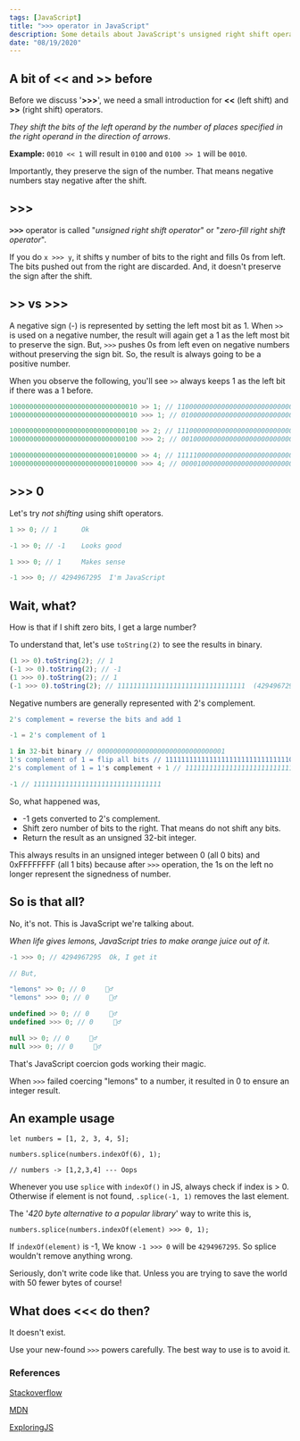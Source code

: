 ```yaml
---
tags: [JavaScript]
title: ">>> operator in JavaScript"
description: Some details about JavaScript's unsigned right shift operator '>>>' with other bit shift operator information sprinkled on top.
date: "08/19/2020"
---
```


## A bit of << and >> before

Before we discuss '**>>>**', we need a small introduction for **<<** (left shift) and **>>** (right shift) operators.

_They shift the bits of the left operand by the number of places specified in the right operand in the direction of arrows_.

**Example:** `0010 << 1` will result in `0100` and `0100 >> 1` will be `0010`.

Importantly, they preserve the sign of the number. That means negative numbers stay negative after the shift.

## >>>

<kbd>**>>>**</kbd> operator is called "_unsigned right shift operator_" or "_zero-fill
right shift operator_".

If you do `x >>> y`, it shifts y number of bits to the right and fills 0s from left. The bits pushed out from the right are discarded. And, it doesn't preserve the sign after the shift.

## >> vs >>>

A negative sign (-) is represented by setting the left most bit as 1. When `>>` is used on a negative number, the result will again get a 1 as the left most bit to preserve the sign. But, `>>>` pushes 0s from left even on negative numbers without preserving the sign bit. So, the result is always going to be a positive number.

When you observe the following, you'll see `>>` always keeps 1 as the left bit if there was a 1 before.

```js
10000000000000000000000000000010 >> 1; // 11000000000000000000000000000001
10000000000000000000000000000010 >>> 1; // 01000000000000000000000000000001

10000000000000000000000000000100 >> 2; // 11100000000000000000000000000001
10000000000000000000000000000100 >>> 2; // 00100000000000000000000000000001

10000000000000000000000000100000 >> 4; // 11111000000000000000000000000010
10000000000000000000000000100000 >>> 4; // 00001000000000000000000000000010
```

## >>> 0

Let's try _not shifting_ using shift operators.

```js
1 >> 0; // 1      Ok

-1 >> 0; // -1    Looks good

1 >>> 0; // 1     Makes sense

-1 >>> 0; // 4294967295  I'm JavaScript
```

## Wait, what?

How is that if I shift zero bits, I get a large number?

To understand that, let's use `toString(2)` to see the results in binary.

```js
(1 >> 0).toString(2); // 1
(-1 >> 0).toString(2); // -1
(1 >>> 0).toString(2); // 1
(-1 >>> 0).toString(2); // 11111111111111111111111111111111  (4294967295 in decimal)
```

Negative numbers are generally represented with 2's complement.

```js
2's complement = reverse the bits and add 1

-1 = 2's complement of 1

1 in 32-bit binary // 00000000000000000000000000000001
1's complement of 1 = flip all bits // 11111111111111111111111111111110
2's complement of 1 = 1's complement + 1 // 11111111111111111111111111111110 + 1

-1 // 11111111111111111111111111111111
```

So, what happened was,

- -1 gets converted to 2's complement.
- Shift zero number of bits to the right. That means do not shift any bits.
- Return the result as an unsigned 32-bit integer.

This always results in an unsigned integer between 0 (all 0 bits) and 0xFFFFFFFF (all 1 bits) because after `>>>` operation, the 1s on the left no longer represent the signedness of number.

## So is that all?

No, it's not. This is JavaScript we're talking about.

_When life gives lemons, JavaScript tries to make orange juice out of it._

```js
-1 >>> 0; // 4294967295  Ok, I get it

// But,

"lemons" >> 0; // 0     🤷‍♂️
"lemons" >>> 0; // 0     🤷‍♂️

undefined >> 0; // 0     🤷‍♂️
undefined >>> 0; // 0     🤷‍♂️

null >> 0; // 0     🤷‍♂️
null >>> 0; // 0     🤷‍♂️
```

That's JavaScript coercion gods working their magic.

When `>>>` failed coercing "lemons" to a number, it resulted in 0 to ensure an integer result.

## An example usage

```tsx
let numbers = [1, 2, 3, 4, 5];

numbers.splice(numbers.indexOf(6), 1);

// numbers -> [1,2,3,4] --- Oops
```

Whenever you use `splice` with `indexOf()` in JS, always check if index is > 0. Otherwise if element is not found, `.splice(-1, 1)` removes the last element.

The '_420 byte alternative to a popular library_' way to write this is,

```tsx
numbers.splice(numbers.indexOf(element) >>> 0, 1);
```

If `indexOf(element)` is -1, We know `-1 >>> 0` will be `4294967295`. So splice wouldn't remove anything wrong.

Seriously, don't write code like that. Unless you are trying to save the world with 50 fewer bytes of course!

## What does <<< do then?

It doesn't exist.

Use your new-found `>>>` powers carefully. The best way to use is to avoid it.

### References

[Stackoverflow](https://stackoverflow.com/questions/1822350/what-is-the-javascript-operator-and-how-do-you-use-it)

[MDN](https://developer.mozilla.org/en-US/docs/Web/JavaScript/Reference/Operators/Unsigned_right_shift)

[ExploringJS](https://exploringjs.com/impatient-js/ch_numbers.html#bitwise-shift-operators)
